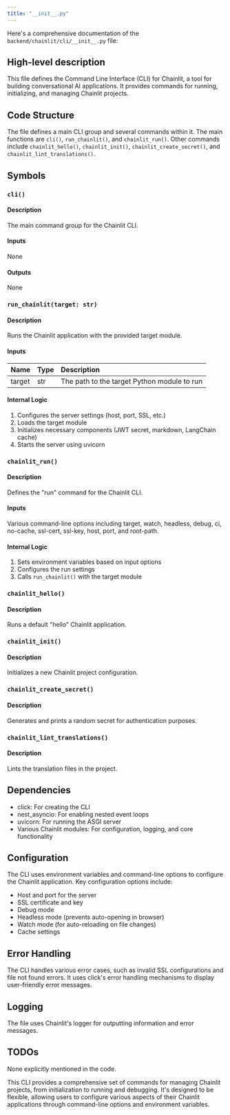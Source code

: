 ```yaml
---
title: "__init__.py"
---
```


Here's a comprehensive documentation of the `backend/chainlit/cli/__init__.py` file:

## High-level description
This file defines the Command Line Interface (CLI) for Chainlit, a tool for building conversational AI applications. It provides commands for running, initializing, and managing Chainlit projects.

## Code Structure
The file defines a main CLI group and several commands within it. The main functions are `cli()`, `run_chainlit()`, and `chainlit_run()`. Other commands include `chainlit_hello()`, `chainlit_init()`, `chainlit_create_secret()`, and `chainlit_lint_translations()`.

## Symbols

### `cli()`
#### Description
The main command group for the Chainlit CLI.

#### Inputs
None

#### Outputs
None

### `run_chainlit(target: str)`
#### Description
Runs the Chainlit application with the provided target module.

#### Inputs
| Name | Type | Description |
|:-----|:-----|:------------|
| target | str | The path to the target Python module to run |

#### Internal Logic
1. Configures the server settings (host, port, SSL, etc.)
2. Loads the target module
3. Initializes necessary components (JWT secret, markdown, LangChain cache)
4. Starts the server using uvicorn

### `chainlit_run()`
#### Description
Defines the "run" command for the Chainlit CLI.

#### Inputs
Various command-line options including target, watch, headless, debug, ci, no-cache, ssl-cert, ssl-key, host, port, and root-path.

#### Internal Logic
1. Sets environment variables based on input options
2. Configures the run settings
3. Calls `run_chainlit()` with the target module

### `chainlit_hello()`
#### Description
Runs a default "hello" Chainlit application.

### `chainlit_init()`
#### Description
Initializes a new Chainlit project configuration.

### `chainlit_create_secret()`
#### Description
Generates and prints a random secret for authentication purposes.

### `chainlit_lint_translations()`
#### Description
Lints the translation files in the project.

## Dependencies
- click: For creating the CLI
- nest_asyncio: For enabling nested event loops
- uvicorn: For running the ASGI server
- Various Chainlit modules: For configuration, logging, and core functionality

## Configuration
The CLI uses environment variables and command-line options to configure the Chainlit application. Key configuration options include:
- Host and port for the server
- SSL certificate and key
- Debug mode
- Headless mode (prevents auto-opening in browser)
- Watch mode (for auto-reloading on file changes)
- Cache settings

## Error Handling
The CLI handles various error cases, such as invalid SSL configurations and file not found errors. It uses click's error handling mechanisms to display user-friendly error messages.

## Logging
The file uses Chainlit's logger for outputting information and error messages.

## TODOs
None explicitly mentioned in the code.

This CLI provides a comprehensive set of commands for managing Chainlit projects, from initialization to running and debugging. It's designed to be flexible, allowing users to configure various aspects of their Chainlit applications through command-line options and environment variables.